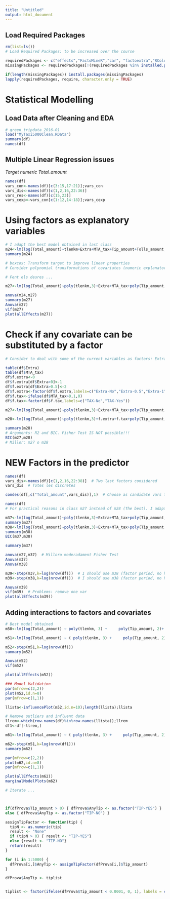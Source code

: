 ```yaml
---
title: "Untitled"
output: html_document
---
```


## Load Required Packages

```r
rm(list=ls())
# Load Required Packages: to be increased over the course

requiredPackages <- c("effects","FactoMineR","car", "factoextra","RColorBrewer","ggplot2","mvoutlier")
missingPackages <- requiredPackages[!(requiredPackages %in% installed.packages()[,"Package"])]

if(length(missingPackages)) install.packages(missingPackages)
lapply(requiredPackages, require, character.only = TRUE)

```
# Statistical Modelling

## Load Data after Cleaning and EDA

```r
# green_tripdata_2016-01
load("MyTaxi5000Clean.RData")
summary(df)
names(df)
```

## Multiple Linear Regression issues

*Target numeric Total_amount*

```r
names(df)
vars_con<-names(df)[c(3:15,17:21)];vars_con
vars_dis<-names(df)[c(1,2,16,22:36)]
vars_res<-names(df)[c(15,23)]
vars_cexp<-vars_con[c(1:12,14:18)];vars_cexp

```

# Using factors as explanatory variables

```r
# I adapt the best model obtained in last class
m24<-lm(log(Total_amount)~tlenkm+Extra+MTA_tax+Tip_amount+Tolls_amount,data=df)
summary(m24)

# boxcox: Transform target to improve linear properties
# Consider polynomial transformations of covariates (numeric explanatory variables)

# Fent els deures ...

m27<-lm(log(Total_amount)~poly(tlenkm,3)+Extra+MTA_tax+poly(Tip_amount,2)+Tolls_amount,data=df)

anova(m24,m27)
summary(m27)
Anova(m27)
vif(m27)
plot(allEffects(m27))
```

# Check if any covariate can be substituted by a factor

```r
# Consider to deal with some of the current variables as factors: Extra and MTA_tax

table(df$Extra)
table(df$MTA_tax)
df$f.extra<-0
df$f.extra[df$Extra>0]<-1
df$f.extra[df$Extra>0.5]<-2
df$f.extra<-factor(df$f.extra,labels=c("Extra-No","Extra-0.5","Extra-1"))
df$f.tax<-ifelse(df$MTA_tax>0,1,0)
df$f.tax<-factor(df$f.tax,labels=c("TAX-No","TAX-Yes"))

m27<-lm(log(Total_amount)~poly(tlenkm,3)+Extra+MTA_tax+poly(Tip_amount,2)+Tolls_amount,data=df)

m28<-lm(log(Total_amount)~poly(tlenkm,3)+f.extra+f.tax+poly(Tip_amount,2)+f.tolls,data=df)

summary(m28)
# Arguments: R2 and BIC. Fisher Test IS NOT possible!!!
BIC(m27,m28)
# Millor: m27 o m28
```

# NEW Factors in the predictor
```r
names(df)
vars_dis<-names(df)[c(1,2,16,22:38)]  # Two last factors considered
vars_dis  # Totes les discretes

condes(df[,c("Total_amount",vars_dis)],1)  # Choose as candidate vars those more related to target

names(df)
# For practical reasons in class m27 instead of m28 (The best). I adapt to your file status!!!

m37<-lm(log(Total_amount)~poly(tlenkm,3)+Extra+MTA_tax+poly(Tip_amount,2)+Tolls_amount+RateCodeID+Payment_type+f.hour+f.nbpass+f.scharge+VendorID,data=df)
summary(m37)
m38<-lm(log(Total_amount)~poly(tlenkm,3)+Extra+MTA_tax+poly(Tip_amount,2)+Tolls_amount+RateCodeID+Payment_type+period+f.nbpass+f.scharge+VendorID,data=df)
summary(m38)
BIC(m37,m38)

summary(m37)

anova(m27,m37)  # Milloro moderadament Fisher Test
Anova(m37)
Anova(m38)

m39<-step(m37,k=log(nrow(df)))  # I should use m38 (factor period, no hour)
m39<-step(m38,k=log(nrow(df)))  # I should use m38 (factor period, no hour)

Anova(m39)
vif(m39)  # Problems: remove one var
plot(allEffects(m39))
```

## Adding interactions to factors and covariates
```r
# Best model obtained
m50<-lm(log(Total_amount) ~ poly(tlenkm, 3) +     poly(Tip_amount, 2)+ Extra + Tolls_amount + RateCodeID + Payment_type + period, data = df)

m51<-lm(log(Total_amount) ~ ( poly(tlenkm, 3) +     poly(Tip_amount, 2)+ Extra + Tolls_amount)*period + (RateCodeID + Payment_type )* period, data = df)

m52<-step(m51,k=log(nrow(df)))
summary(m52)

Anova(m52)
vif(m52)

plot(allEffects(m52))

### Model Validation 
par(mfrow=c(2,2))
plot(m52,id.n=8)
par(mfrow=c(1,1))

llista<-influencePlot(m52,id.n=10);length(llista);llista

# Remove outliers and influent data
llrem<-which(row.names(df)%in%row.names(llista));llrem
df1<-df[-llrem,]

m61<-lm(log(Total_amount) ~ ( poly(tlenkm, 3) +     poly(Tip_amount, 2)+ Extra + Tolls_amount)*period + (RateCodeID + Payment_type )* period, data = df1)

m62<-step(m51,k=log(nrow(df1)))
summary(m62)

par(mfrow=c(2,2))
plot(m62,id.n=8)
par(mfrow=c(1,1))

plot(allEffects(m62))
marginalModelPlots(m62)

# Iterate ...



if(dfProva$Tip_amount > 0) { dfProva$AnyTip <- as.factor("TIP-YES") }
else { dfProva$AnyTip <- as.factor("TIP-NO") }

assignTipFactor <- function(tip) {
  tipN <- as.numeric(tip)
  result <- "None"
  if (tipN > 0) { result <- "TIP-YES"}
  else {result <- "TIP-NO"}
  return(result)
}

for (i in 1:5000) {
  dfProva[i,]$AnyTip <- assignTipFactor(dfProva[i,]$Tip_amount) 
}

dfProva$AnyTip <- tiplist


tiplist <- factor(ifelse(dfProva$Tip_amount < 0.0001, 0, 1), labels = c("NoTip", "YesTip"))



```

